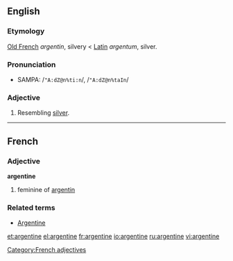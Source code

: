 {{see|Argentine}}
==English==
===Etymology===

[[Old French]] ''argentin'', silvery < [[Latin]] ''argentum'', silver.
===Pronunciation===
*SAMPA: /<tt>"A:dZ@n%ti:n</tt>/, /<tt>"A:dZ@n%taIn</tt>/
===Adjective===
{{en-adj}}

#Resembling [[silver]].

----
==French==
===Adjective===
'''argentine''' {{f}}

# feminine of [[argentin]]

===Related terms===
*[[Argentine]]

[[Category:French adjectives]]
[[et:argentine]]
[[el:argentine]]
[[fr:argentine]]
[[io:argentine]]
[[ru:argentine]]
[[vi:argentine]]